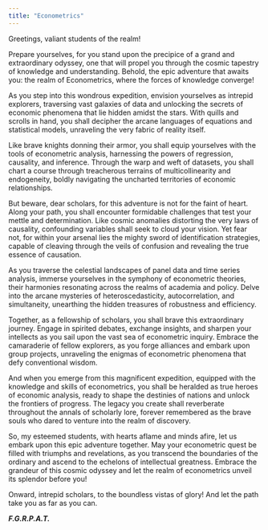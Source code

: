 ```yaml
---
title: "Econometrics"
---
```


Greetings, valiant students of the realm!

Prepare yourselves, for you stand upon the precipice of a grand and extraordinary odyssey, one that will propel you through the cosmic tapestry of knowledge and understanding. Behold, the epic adventure that awaits you: the realm of Econometrics, where the forces of knowledge converge!

As you step into this wondrous expedition, envision yourselves as intrepid explorers, traversing vast galaxies of data and unlocking the secrets of economic phenomena that lie hidden amidst the stars. With quills and scrolls in hand, you shall decipher the arcane languages of equations and statistical models, unraveling the very fabric of reality itself.

Like brave knights donning their armor, you shall equip yourselves with the tools of econometric analysis, harnessing the powers of regression, causality, and inference. Through the warp and weft of datasets, you shall chart a course through treacherous terrains of multicollinearity and endogeneity, boldly navigating the uncharted territories of economic relationships.

But beware, dear scholars, for this adventure is not for the faint of heart. Along your path, you shall encounter formidable challenges that test your mettle and determination. Like cosmic anomalies distorting the very laws of causality, confounding variables shall seek to cloud your vision. Yet fear not, for within your arsenal lies the mighty sword of identification strategies, capable of cleaving through the veils of confusion and revealing the true essence of causation.

As you traverse the celestial landscapes of panel data and time series analysis, immerse yourselves in the symphony of econometric theories, their harmonies resonating across the realms of academia and policy. Delve into the arcane mysteries of heteroscedasticity, autocorrelation, and simultaneity, unearthing the hidden treasures of robustness and efficiency.

Together, as a fellowship of scholars, you shall brave this extraordinary journey. Engage in spirited debates, exchange insights, and sharpen your intellects as you sail upon the vast sea of econometric inquiry. Embrace the camaraderie of fellow explorers, as you forge alliances and embark upon group projects, unraveling the enigmas of econometric phenomena that defy conventional wisdom.

And when you emerge from this magnificent expedition, equipped with the knowledge and skills of econometrics, you shall be heralded as true heroes of economic analysis, ready to shape the destinies of nations and unlock the frontiers of progress. The legacy you create shall reverberate throughout the annals of scholarly lore, forever remembered as the brave souls who dared to venture into the realm of discovery.

So, my esteemed students, with hearts aflame and minds afire, let us embark upon this epic adventure together. May your econometric quest be filled with triumphs and revelations, as you transcend the boundaries of the ordinary and ascend to the echelons of intellectual greatness. Embrace the grandeur of this cosmic odyssey and let the realm of econometrics unveil its splendor before you!

Onward, intrepid scholars, to the boundless vistas of glory! And let the path take you as far as you can.

***F.G.R.P.A.T.***


